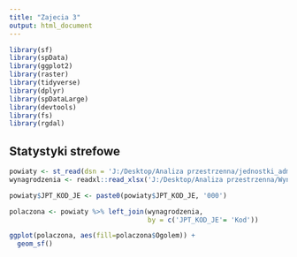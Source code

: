---
title: "Zajecia 3"
output: html_document
---

```{r setup, include=FALSE}
library(sf)
library(spData)
library(ggplot2)
library(raster)
library(tidyverse)
library(dplyr)
library(spDataLarge)
library(devtools)
library(fs)
library(rgdal)
```

## Statystyki strefowe



```{r dane, include=FALSE}

powiaty <- st_read(dsn = 'J:/Desktop/Analiza przestrzenna/jednostki_administracyjne/Powiaty.shp')
wynagrodzenia <- readxl::read_xlsx('J:/Desktop/Analiza przestrzenna/Wynagrodzenia2018.xlsx', sheet = 2)

powiaty$JPT_KOD_JE <- paste0(powiaty$JPT_KOD_JE, '000')

polaczona <- powiaty %>% left_join(wynagrodzenia,
                                   by = c('JPT_KOD_JE'= 'Kod'))

```


```{r wykres}

ggplot(polaczona, aes(fill=polaczona$Ogolem)) +
  geom_sf()


```

